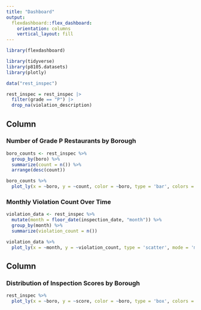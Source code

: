 ```yaml
---
title: "Dashboard"
output: 
  flexdashboard::flex_dashboard:
    orientation: columns
    vertical_layout: fill
---
```


```r
library(flexdashboard)

library(tidyverse)
library(p8105.datasets)
library(plotly)
```

```r
data("rest_inspec")

rest_inspec = rest_inspec |>
  filter(grade == "P") |>
  drop_na(violation_description)
```

Column {data-width=350}
-----------------------------------------------------------------------

### Number of Grade P Restaurants by Borough

```r
boro_counts <- rest_inspec %>%
  group_by(boro) %>%
  summarize(count = n()) %>%
  arrange(desc(count))

boro_counts %>%
  plot_ly(x = ~boro, y = ~count, color = ~boro, type = 'bar', colors = 'viridis')
```

### Monthly Violation Count Over Time

```r
violation_data <- rest_inspec %>%
  mutate(month = floor_date(inspection_date, "month")) %>%
  group_by(month) %>%
  summarize(violation_count = n())

violation_data %>%
  plot_ly(x = ~month, y = ~violation_count, type = 'scatter', mode = 'markers') 
```

Column {data-width=650}
-----------------------------------------------------------------------

### Distribution of Inspection Scores by Borough

```r
rest_inspec %>%
  plot_ly(x = ~boro, y = ~score, color = ~boro, type = 'box', colors = 'viridis')
```

